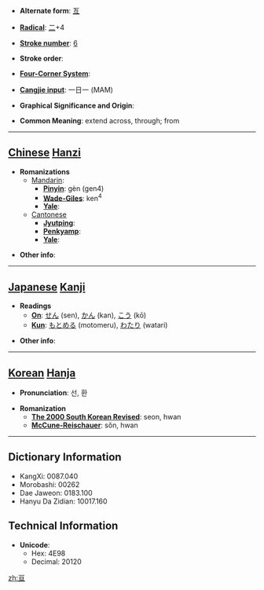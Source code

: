 * '''Alternate form''': [[亙]]

* '''[[Wiktionary:Chinese radical index| Radical]]''': [[Wiktionary:Chinese radical index 二|二]]+4

* '''[[Wiktionary:Chinese total strokes index|Stroke number]]''': [[Wiktionary:Chinese total strokes index 6|6]]

* '''Stroke order''': 

* '''[[Wiktionary:Chinese four corner index|Four-Corner System]]''': 

* '''[[Wiktionary:Chinese Cangjie index|Cangjie input]]''': 一日一 (MAM)

* '''Graphical Significance and Origin''': 

* '''Common Meaning''': extend across, through; from

----

== [[Chinese]] [[Hanzi]] ==

* '''Romanizations'''
** [[Mandarin]]:
*** '''[[Pinyin]]''': gèn (gen4)
*** '''[[Wade-Giles]]''': ken<sup>4</sup>
*** '''[[Yale]]''': 
**[[Cantonese]]
***'''[[Jyutping]]''':
***'''[[Penkyamp]]''': 
***'''[[Yale]]''': 

* '''Other info''': 

----

== [[Japanese]] [[Kanji]] ==

* '''Readings'''
** '''[[On]]''': [[せん]] (sen), [[かん]] (kan), [[こう]] (kō)
** '''[[Kun]]''': [[もとめる]] (motomeru), [[わたり]] (watari)

* '''Other info''':  

----

== [[Korean]] [[Hanja]] ==

* '''Pronunciation''': 선, 환

* '''Romanization'''
** '''[[The 2000 South Korean Revised Romanization|The 2000 South Korean Revised]]''': seon, hwan
** '''[[McCune-Reischauer]]''': sŏn, hwan

----

== Dictionary Information ==

* KangXi: 0087.040
* Morobashi: 00262
* Dae Jaweon: 0183.100
* Hanyu Da Zidian: 10017.160

== Technical Information ==

* '''Unicode''':
** Hex: 4E98
** Decimal: 20120

[[zh:亘]]